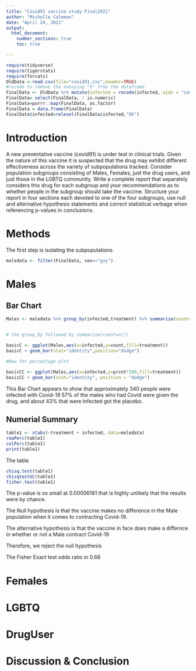 ```yaml
---
title: "Covid91 vaccine study Final2021"
author: "Michelle Coleman"
date: "April 24, 2021"
output: 
  html_document:
    number_sections: true
    toc: true

---
```


```r
require(tidyverse)
require(tigerstats)
require(forcats)
OldData <-read.csv(file="covid91.csv",header=TRUE)
#recode to remove the annoying "X" from the dataframe
FinalData <- OldData %>% mutate(infected = recode(infected, aids = "covid", none = "OK" )) %>% select(-one_of("X"))
FinalData= select(FinalData, ! is.numeric)
FinalData=purrr::map(FinalData, as.factor)
FinalData = data.frame(FinalData) 
FinalData$infected=relevel(FinalData$infected,"OK")
```



# Introduction

A new  preventative vaccine (covid91) is under test in clinical trials. Given the nature of this vaccine it is suspected that the drug may exhibit different effectiveness across the variety of subpopulations tracked. Consider population subgroups consisting of Males, Females, just the drug users, and just those in the LGBTQ community. Write a complete report that separately considers this drug for each subgroup and your recommendations as to whether people in the subgroup should take the vaccine. Structure your report in four sections each devoted to one of the four subgroups, use null and alternative hypothesis statements and correct statistical verbage when referencing p-values in conclusions.

# Methods

The first step is isolating the subpopulations

```r
maledata <- filter(FinalData, sex=="guy")

```

# Males

## Bar Chart


```r
Males <- maledata %>% group_by(infected,treatment) %>% summarize(count=n()) %>% mutate(prcnt=count/sum(count))


# the group_by followed by summarize(count=n())

basicC <- ggplot(Males,aes(x=infected,y=count,fill=treatment))
basicC + geom_bar(stat="identity",position="dodge")

#Now for percentage plot

basicCC <- ggplot(Males,aes(x=infected,y=prcnt*100,fill=treatment)) 
basicCC + geom_bar(stat="identity", position = "dodge")
```
This Bar Chart appears to show that approximately 340 people were infected with Covid-19 57% of the males who had Covid were given the drug, and about 43% that were infected got the placebo.

## Numerial Summary

```r
table1 <- xtabs(~treatment + infected, data=maledata)
rowPerc(table1)
colPerc(table1)
print(table1)
```
The table 


```r
chisq.test(table1)
chisqtestGC(table1)
fisher.test(table1)
```
The p-value is so small at 0.00006181 that is highly unlikely that the results were by chance.

The Null hypothesis is that the vaccine makes no difference in the Male population when it comes to contracting Covid-19.

The alternative hypothesis is that the vaccine in face does make a differnce in whether or not a Male contract Covid-19

Therefore, we reject the null hypothesis

The Fisher Exact test odds ratio in 0.68


# Females



# LGBTQ

# DrugUser

# Discussion & Conclusion


